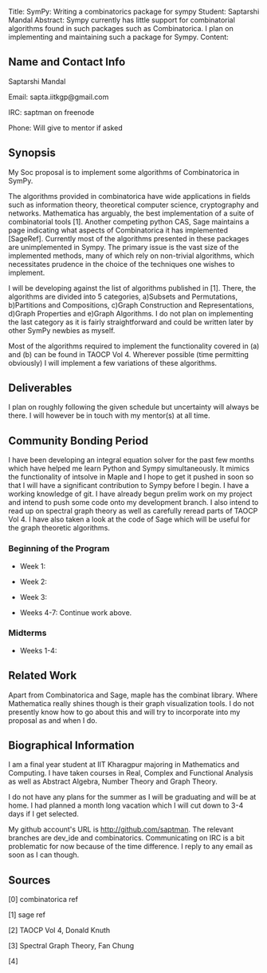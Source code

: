 
Title:	 SymPy: Writing a combinatorics package for sympy
Student:	 Saptarshi Mandal
Abstract:	 Sympy currently has little support for combinatorial algorithms found in such packages such as Combinatorica. I plan on implementing and maintaining such a package for Sympy.
Content:	



== Name and Contact Info ==



Saptarshi Mandal

Email: sapta.iitkgp@gmail.com

IRC: saptman on freenode

Phone: Will give to mentor if asked

== Synopsis ==

My Soc proposal is to implement some algorithms of Combinatorica in SymPy.

The algorithms provided in combinatorica have wide applications in fields such as information theory, theoretical computer science, cryptography and networks. Mathematica has arguably, the best implementation of a suite of combinatorial tools [1]. Another competing python CAS, Sage maintains a page indicating what aspects of Combinatorica it has implemented [SageRef]. Currently most of the algorithms presented in these packages are unimplemented in Sympy. The primary issue is the vast size of the implemented methods, many of which rely on non-trivial algorithms, which necessitates prudence in the choice of the techniques one wishes to implement.

I will be developing against the list of algorithms published in [1]. There, the algorithms are divided into 5 categories, a)Subsets and Permutations, 
b)Partitions and Compositions, 
c)Graph Construction and Representations, 
d)Graph Properties and
e)Graph Algorithms. 
I do not plan on implementing the last category as it is fairly straightforward and could be written later by other SymPy newbies as myself.

Most of the algorithms required to implement the functionality covered in (a) and (b) can be found in TAOCP Vol 4. Wherever possible (time permitting obviously) I will implement a few variations of these algorithms.

== Deliverables ==


I plan on roughly following the given schedule but uncertainty will always be there. I will however be in touch with my mentor(s) at all time.



== Community Bonding Period ==

I have been developing an integral equation solver for the past few months which have helped me learn Python and Sympy simultaneously. It mimics the functionality of intsolve in Maple and I hope to get it pushed in soon so that I will have a significant contribution to Sympy before I begin. I have a working knowledge of git. I have already begun prelim work on my project and intend to push some code onto my development branch. I also intend to read up on spectral graph theory as well as carefully reread parts of TAOCP Vol 4. I have also taken a look at the code of Sage which will be useful for the graph theoretic algorithms.

=== Beginning of the Program ===



* Week 1: 


* Week 2: 

* Week 3: 

* Weeks 4-7: Continue work above.

=== Midterms ===

* Weeks 1-4: 

== Related Work ==

Apart from Combinatorica and Sage, maple has the combinat library. Where Mathematica really shines though is their graph visualization tools. I do not presently know how to go about this and will try to incorporate into my proposal as and when I do.

== Biographical Information ==

I am a final year student at IIT Kharagpur majoring in Mathematics and Computing. I have taken courses in Real, Complex and Functional Analysis as well as Abstract Algebra, Number Theory and Graph Theory.

I do not have any plans for the summer as I will be graduating and will be at home. I had planned a month long vacation which I will cut down to 3-4 days if I get selected.

My github account's URL is http://github.com/saptman. The relevant branches are dev_ide and combinatorics. Communicating on IRC is a bit problematic for now because of the time difference. I reply to any email as soon as I can though.

== Sources ==

[0] combinatorica ref

[1] sage ref

[2] TAOCP Vol 4, Donald Knuth

[3] Spectral Graph Theory, Fan Chung

[4] 